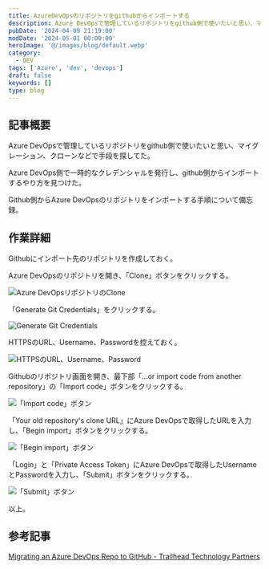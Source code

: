```yaml
---
title: AzureDevOpsのリポジトリをgithubからインポートする
description: Azure DevOpsで管理しているリポジトリをgithub側で使いたいと思い、マイグレーション、クローンなどで手段を探してた。Azure DevOps側で一時的なクレデンシャルを発行し、github側からインポートするやり方を見つけた。
pubDate: '2024-04-09 21:19:00'
modDate: '2024-05-01 00:00:00'
heroImage: '@/images/blog/default.webp'
category:
  - DEV
tags: ['Azure', 'dev', 'devops']
draft: false
keywords: []
type: blog
---
```


## 記事概要

Azure DevOpsで管理しているリポジトリをgithub側で使いたいと思い、マイグレーション、クローンなどで手段を探してた。

Azure DevOps側で一時的なクレデンシャルを発行し、github側からインポートするやり方を見つけた。

Github側からAzure DevOpsのリポジトリをインポートする手順について備忘録。

## 作業詳細

Githubにインポート先のリポジトリを作成しておく。

Azure DevOpsのリポジトリを開き、「Clone」ボタンをクリックする。

![Azure DevOpsリポジトリのClone](@/images/blog/azure-to-github-01.webp)

「Generate Git Credentials」をクリックする。

![Generate Git Credentials](@/images/blog/azure-to-github-03.webp)

HTTPSのURL、Username、Passwordを控えておく。

![HTTPSのURL、Username、Password](@/images/blog/azure-to-github-04.webp)

Githubのリポジトリ画面を開き、最下部「...or import code from another repository」の「Import code」ボタンをクリックする。

![「Import code」ボタン](@/images/blog/azure-to-github-02.webp)

「Your old repository's clone URL」にAzure DevOpsで取得したURLを入力し、「Begin
import」ボタンをクリックする。

![「Begin import」ボタン](@/images/blog/azure-to-github-05.webp)

「Login」と「Private Access Token」にAzure DevOpsで取得したUsernameとPasswordを入力し、「Submit」ボタンをクリックする。

![「Submit」ボタン](@/images/blog/azure-to-github-06.webp)

以上。

## 参考記事

[Migrating an Azure DevOps Repo to GitHub - Trailhead Technology Partners](https://trailheadtechnology.com/migrating-an-azure-devops-repo-to-github/)
